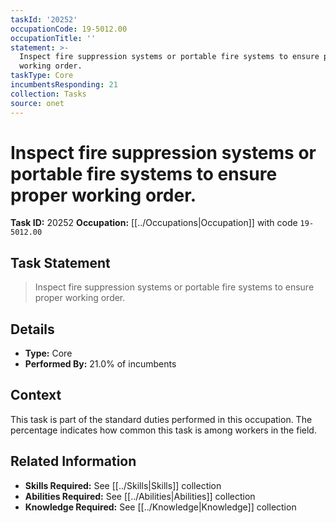 ```yaml
---
taskId: '20252'
occupationCode: 19-5012.00
occupationTitle: ''
statement: >-
  Inspect fire suppression systems or portable fire systems to ensure proper
  working order.
taskType: Core
incumbentsResponding: 21
collection: Tasks
source: onet
---
```

# Inspect fire suppression systems or portable fire systems to ensure proper working order.

**Task ID:** 20252
**Occupation:** [[../Occupations|Occupation]] with code `19-5012.00`

## Task Statement

> Inspect fire suppression systems or portable fire systems to ensure proper working order.

## Details

- **Type:** Core
- **Performed By:** 21.0% of incumbents

## Context

This task is part of the standard duties performed in this occupation. The percentage indicates how common this task is among workers in the field.

## Related Information

- **Skills Required:** See [[../Skills|Skills]] collection
- **Abilities Required:** See [[../Abilities|Abilities]] collection
- **Knowledge Required:** See [[../Knowledge|Knowledge]] collection
